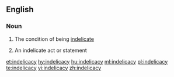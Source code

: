 ==English==

===Noun===
{{en-noun|~|indelicacies}}

# {{lb|en|uncountable}} The condition of being [[indelicate]]
# {{lb|en|countable}} An indelicate act or statement

[[et:indelicacy]]
[[hy:indelicacy]]
[[hu:indelicacy]]
[[ml:indelicacy]]
[[pl:indelicacy]]
[[te:indelicacy]]
[[vi:indelicacy]]
[[zh:indelicacy]]